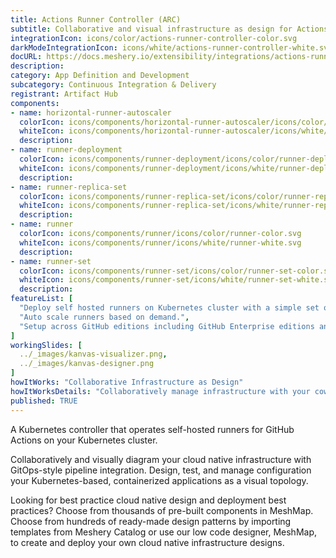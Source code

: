 ```yaml
---
title: Actions Runner Controller (ARC)
subtitle: Collaborative and visual infrastructure as design for Actions Runner Controller (ARC)
integrationIcon: icons/color/actions-runner-controller-color.svg
darkModeIntegrationIcon: icons/white/actions-runner-controller-white.svg
docURL: https://docs.meshery.io/extensibility/integrations/actions-runner-controller
description: 
category: App Definition and Development
subcategory: Continuous Integration & Delivery
registrant: Artifact Hub
components: 
- name: horizontal-runner-autoscaler
  colorIcon: icons/components/horizontal-runner-autoscaler/icons/color/horizontal-runner-autoscaler-color.svg
  whiteIcon: icons/components/horizontal-runner-autoscaler/icons/white/horizontal-runner-autoscaler-white.svg
  description: 
- name: runner-deployment
  colorIcon: icons/components/runner-deployment/icons/color/runner-deployment-color.svg
  whiteIcon: icons/components/runner-deployment/icons/white/runner-deployment-white.svg
  description: 
- name: runner-replica-set
  colorIcon: icons/components/runner-replica-set/icons/color/runner-replica-set-color.svg
  whiteIcon: icons/components/runner-replica-set/icons/white/runner-replica-set-white.svg
  description: 
- name: runner
  colorIcon: icons/components/runner/icons/color/runner-color.svg
  whiteIcon: icons/components/runner/icons/white/runner-white.svg
  description: 
- name: runner-set
  colorIcon: icons/components/runner-set/icons/color/runner-set-color.svg
  whiteIcon: icons/components/runner-set/icons/white/runner-set-white.svg
  description: 
featureList: [
  "Deploy self hosted runners on Kubernetes cluster with a simple set of commands.",
  "Auto scale runners based on demand.",
  "Setup across GitHub editions including GitHub Enterprise editions and GitHub Enterprise Cloud."
]
workingSlides: [
  ../_images/kanvas-visualizer.png,
  ../_images/kanvas-designer.png
]
howItWorks: "Collaborative Infrastructure as Design"
howItWorksDetails: "Collaboratively manage infrastructure with your coworkers synchronously sharing the same designs."
published: TRUE
---
```

<p>
A Kubernetes controller that operates self-hosted runners for GitHub Actions on your Kubernetes cluster.
</p>
<p>
    Collaboratively and visually diagram your cloud native infrastructure with GitOps-style pipeline integration. Design, test, and manage configuration your Kubernetes-based, containerized applications as a visual topology.
</p>
<p>
    Looking for best practice cloud native design and deployment best practices? Choose from thousands of pre-built components in MeshMap. Choose from hundreds of ready-made design patterns by importing templates from Meshery Catalog or use our low code designer, MeshMap, to create and deploy your own cloud native infrastructure designs.
</p>
